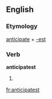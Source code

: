 ==English==

===Etymology===
[[anticipate]] + [[-est]]

===Verb===
'''anticipatest'''

# {{context|archaic|lang=en}} {{en-archaic second-person singular of|anticipate}}

[[fr:anticipatest]]